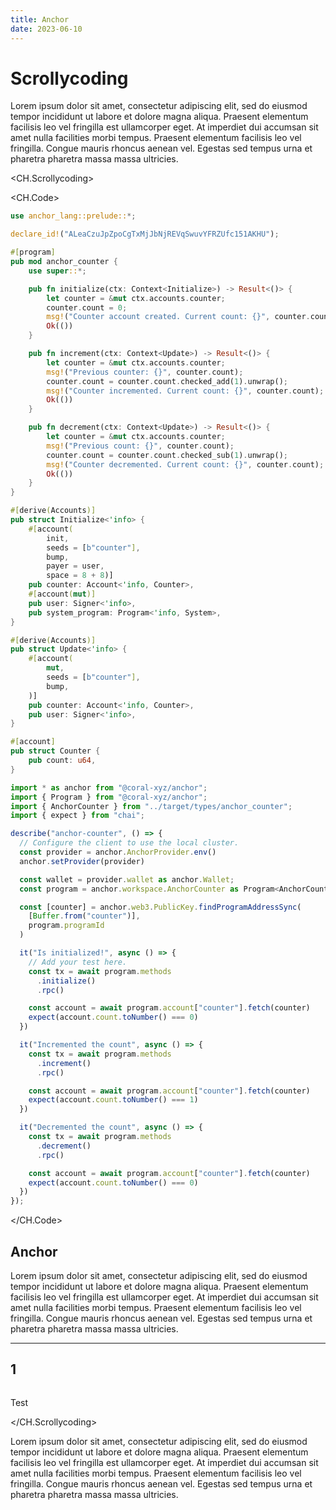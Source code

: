 ```yaml
---
title: Anchor
date: 2023-06-10
---
```


# Scrollycoding

Lorem ipsum dolor sit amet, consectetur adipiscing elit, sed do eiusmod tempor incididunt ut labore et dolore magna aliqua. Praesent elementum facilisis leo vel fringilla est ullamcorper eget. At imperdiet dui accumsan sit amet nulla facilities morbi tempus. Praesent elementum facilisis leo vel fringilla. Congue mauris rhoncus aenean vel. Egestas sed tempus urna et pharetra pharetra massa massa ultricies.

<CH.Scrollycoding>

<CH.Code>

```rust lib.rs
use anchor_lang::prelude::*;

declare_id!("ALeaCzuJpZpoCgTxMjJbNjREVqSwuvYFRZUfc151AKHU");

#[program]
pub mod anchor_counter {
    use super::*;

    pub fn initialize(ctx: Context<Initialize>) -> Result<()> {
        let counter = &mut ctx.accounts.counter;
        counter.count = 0;
        msg!("Counter account created. Current count: {}", counter.count);
        Ok(())
    }

    pub fn increment(ctx: Context<Update>) -> Result<()> {
        let counter = &mut ctx.accounts.counter;
        msg!("Previous counter: {}", counter.count);
        counter.count = counter.count.checked_add(1).unwrap();
        msg!("Counter incremented. Current count: {}", counter.count);
        Ok(())
    }

    pub fn decrement(ctx: Context<Update>) -> Result<()> {
        let counter = &mut ctx.accounts.counter;
        msg!("Previous count: {}", counter.count);
        counter.count = counter.count.checked_sub(1).unwrap();
        msg!("Counter decremented. Current count: {}", counter.count);
        Ok(())
    }
}

#[derive(Accounts)]
pub struct Initialize<'info> {
    #[account(
        init,
        seeds = [b"counter"],
        bump,
        payer = user,
        space = 8 + 8)]
    pub counter: Account<'info, Counter>,
    #[account(mut)]
    pub user: Signer<'info>,
    pub system_program: Program<'info, System>,
}

#[derive(Accounts)]
pub struct Update<'info> {
    #[account(
        mut,
        seeds = [b"counter"],
        bump,
    )]
    pub counter: Account<'info, Counter>,
    pub user: Signer<'info>,
}

#[account]
pub struct Counter {
    pub count: u64,
}

```

```js test.ts
import * as anchor from "@coral-xyz/anchor";
import { Program } from "@coral-xyz/anchor";
import { AnchorCounter } from "../target/types/anchor_counter";
import { expect } from "chai";

describe("anchor-counter", () => {
  // Configure the client to use the local cluster.
  const provider = anchor.AnchorProvider.env()
  anchor.setProvider(provider)

  const wallet = provider.wallet as anchor.Wallet;
  const program = anchor.workspace.AnchorCounter as Program<AnchorCounter>;

  const [counter] = anchor.web3.PublicKey.findProgramAddressSync(
    [Buffer.from("counter")],
    program.programId
  )

  it("Is initialized!", async () => {
    // Add your test here.
    const tx = await program.methods
      .initialize()
      .rpc()

    const account = await program.account["counter"].fetch(counter)
    expect(account.count.toNumber() === 0)
  })

  it("Incremented the count", async () => {
    const tx = await program.methods
      .increment()
      .rpc()

    const account = await program.account["counter"].fetch(counter)
    expect(account.count.toNumber() === 1)
  })

  it("Decremented the count", async () => {
    const tx = await program.methods
      .decrement()
      .rpc()

    const account = await program.account["counter"].fetch(counter)
    expect(account.count.toNumber() === 0)
  })
});

```

</CH.Code>

## Anchor

Lorem ipsum dolor sit amet, consectetur adipiscing elit, sed do eiusmod tempor incididunt ut labore et dolore magna aliqua. Praesent elementum facilisis leo vel fringilla est ullamcorper eget. At imperdiet dui accumsan sit amet nulla facilities morbi tempus. Praesent elementum facilisis leo vel fringilla. Congue mauris rhoncus aenean vel. Egestas sed tempus urna et pharetra pharetra massa massa ultricies.

---

## 1

```rust lib.rs focus=4:7 mark=4:7

```

Test

</CH.Scrollycoding>

Lorem ipsum dolor sit amet, consectetur adipiscing elit, sed do eiusmod tempor incididunt ut labore et dolore magna aliqua. Praesent elementum facilisis leo vel fringilla est ullamcorper eget. At imperdiet dui accumsan sit amet nulla facilities morbi tempus. Praesent elementum facilisis leo vel fringilla. Congue mauris rhoncus aenean vel. Egestas sed tempus urna et pharetra pharetra massa massa ultricies.

<div style={{ height: 99 }} />
